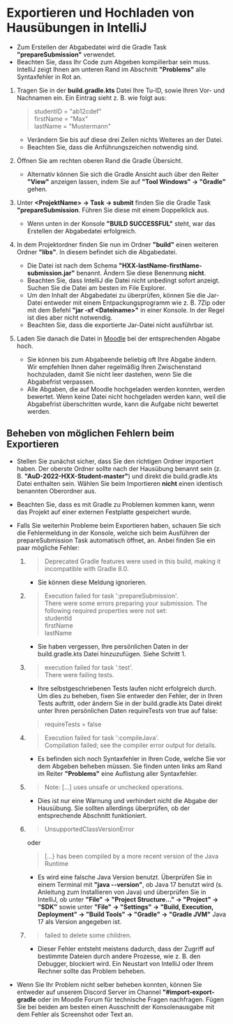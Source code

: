  # Exportieren und Hochladen von Hausübungen in IntelliJ

* Zum Erstellen der Abgabedatei wird die Gradle Task **"prepareSubmission"** verwendet.  
* Beachten Sie, dass Ihr Code zum Abgeben kompilierbar sein muss. IntelliJ zeigt Ihnen am unteren Rand im Abschnitt **"Problems"** alle Syntaxfehler in Rot an.

1. Tragen Sie in der **build.gradle.kts** Datei Ihre Tu-ID, sowie Ihren Vor- und Nachnamen ein. Ein Eintrag sieht z. B. wie folgt aus:
   > studentID = "ab12cdef"  
   > firstName = "Max"  
   > lastName = "Mustermann"

   * Verändern Sie bis auf diese drei Zeilen nichts Weiteres an der Datei.
   * Beachten Sie, dass die Anführungszeichen notwendig sind.


2. Öffnen Sie am rechten oberen Rand die Gradle Übersicht.  
   * Alternativ können Sie sich die Gradle Ansicht auch über den Reiter **"View"** anzeigen lassen, indem Sie auf **"Tool Windows" -> "Gradle"** gehen.  


3. Unter **<ProjektName\> -> Task -> submit** finden Sie die Gradle Task **"prepareSubmission**. Führen Sie diese mit einem Doppelklick aus.
   * Wenn unten in der Konsole **"BUILD SUCCESSFUL"** steht, war das Erstellen der Abgabedatei erfolgreich.  


4. In dem Projektordner finden Sie nun im Ordner **"build"** einen weiteren Ordner **"libs"**. In diesem befindet sich die Abgabedatei.
   * Die Datei ist nach dem Schema **"HXX-lastName-firstName-submission.jar"** benannt. Ändern Sie diese Benennung **nicht**.
   * Beachten Sie, dass IntelliJ die Datei nicht unbedingt sofort anzeigt. Suchen Sie die Datei am besten im File Explorer.
   * Um den Inhalt der Abgabedatei zu überprüfen, können Sie die Jar-Datei entweder mit einem Entpackungsprogramm wie z. B. 7Zip oder mit dem Befehl **"jar -xf <Dateiname\>"** in einer Konsole. In der Regel ist dies aber nicht notwendig.
   * Beachten Sie, dass die exportierte Jar-Datei nicht ausführbar ist.


5. Laden Sie danach die Datei in <ins> <a href="https://moodle.informatik.tu-darmstadt.de/course/view.php?id=1169" target="_blank">Moodle</a></ins> bei der entsprechenden Abgabe hoch.
   * Sie können bis zum Abgabeende beliebig oft Ihre Abgabe ändern. Wir empfehlen Ihnen daher regelmäßig Ihren Zwischenstand hochzuladen, damit Sie nicht leer dastehen, wenn Sie die Abgabefrist verpassen. 
   * Alle Abgaben, die auf Moodle hochgeladen werden konnten, werden bewertet. Wenn keine Datei nicht hochgeladen werden kann, weil die Abgabefrist überschritten wurde, kann die Aufgabe nicht bewertet werden.


## Beheben von möglichen Fehlern beim Exportieren

* Stellen Sie zunächst sicher, dass Sie den richtigen Ordner importiert haben. Der oberste Ordner sollte nach der Hausübung benannt sein (z. B. **"AuD-2022-HXX-Student-master"**) und direkt die build.gradle.kts Datei enthalten sein. Wählen Sie beim Importieren **nicht** einen identisch benannten Oberordner aus.
* Beachten Sie, dass es mit Gradle zu Problemen kommen kann, wenn das Projekt auf einer externen Festplatte gespeichert wurde.
* Falls Sie weiterhin Probleme beim Exportieren haben, schauen Sie sich die Fehlermeldung in der Konsole, welche sich beim Ausführen der prepareSubmission Task automatisch öffnet, an. Anbei finden Sie ein paar mögliche Fehler:  
   

   1. > Deprecated Gradle features were used in this build, making it incompatible with Gradle 8.0.
      
      * Sie können diese Meldung ignorieren.


   2. > Execution failed for task ':prepareSubmission'.  
      > There were some errors preparing your submission. The following required properties were not set:  
      > studentId  
      > firstName  
      > lastName  

      * Sie haben vergessen, Ihre persönlichen Daten in der build.gradle.kts Datei hinzuzufügen. Siehe Schritt 1.


   3. > execution failed for task ':test'.  
      > There were failing tests.  

      * Ihre selbstgeschriebenen Tests laufen nicht erfolgreich durch. Um dies zu beheben, fixen Sie entweder den Fehler, der in Ihren Tests auftritt, oder ändern Sie in der build.gradle.kts Datei direkt unter Ihren persönlichen Daten requireTests von true auf false:
      > requireTests = false


   4. > Execution failed for task ':compileJava'.  
      > Compilation failed; see the compiler error output for details.

      * Es befinden sich noch Syntaxfehler in Ihren Code, welche Sie vor dem Abgeben beheben müssen. Sie finden unten links am Rand im Reiter **"Problems"** eine Auflistung aller Syntaxfehler.


   5. > Note: \[...\] uses unsafe or unchecked operations.

      * Dies ist nur eine Warnung und verhindert nicht die Abgabe der Hausübung. Sie sollten allerdings überprüfen, ob der entsprechende Abschnitt funktioniert.
   

   6. > UnsupportedClassVersionError

      oder

      > \[...\} has been compiled by a more recent version of the Java Runtime
      
      * Es wird eine falsche Java Version benutzt. Überprüfen Sie in einem Terminal mit **"java --version"**, ob Java 17 benutzt wird (s. Anleitung zum Installieren von Java) und überprüfen Sie in IntelliJ, ob unter **"File" -> "Project Structure..." -> "Project" -> "SDK"** sowie unter **"File" -> "Settings" -> "Build, Execution, Deployment" -> "Build Tools" -> "Gradle" -> "Gradle JVM"** Java 17 als Version angegeben ist.


   6. > failed to delete some children.
      
      * Dieser Fehler entsteht meistens dadurch, dass der Zugriff auf bestimmte Dateien durch andere Prozesse, wie z. B. den Debugger, blockiert wird. Ein Neustart von IntelliJ oder Ihrem Rechner sollte das Problem beheben.
   

* Wenn Sie Ihr Problem nicht selber beheben konnten, können Sie entweder auf unserem Discord Server im Channel **"\#import-export-gradle** oder im Moodle Forum für technische Fragen nachfragen. Fügen Sie bei beiden am besten einen Ausschnitt der Konsolenausgabe mit dem Fehler als Screenshot oder Text an.